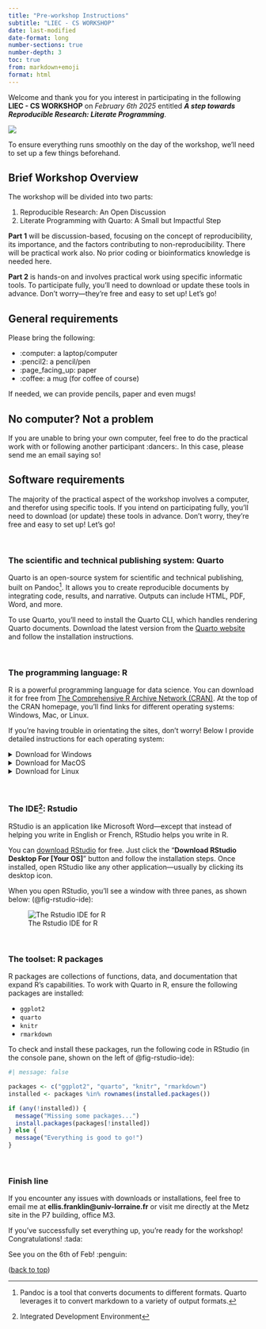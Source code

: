 ```yaml
---
title: "Pre-workshop Instructions"
subtitle: "LIEC - CS WORKSHOP"
date: last-modified
date-format: long
number-sections: true
number-depth: 3
toc: true
from: markdown+emoji
format: html
---
```


<a id="page-top"></a>

::: {.grid}

::: {.g-col-10}

Welcome and thank you for you interest in participating in the following **LIEC - CS WORKSHOP** on *February 6th 2025* entitled ***A step towards Reproducible Research: Literate Programming***.

:::

::: {.g-col-2}

![](images/liec-logo.png){fig-alt="LIEC logo" fig-align="right"}

:::

:::

To ensure everything runs smoothly on the day of the workshop, we’ll need to set up a few things beforehand.


## Brief Workshop Overview

The workshop will be divided into two parts:

1.  Reproducible Research: An Open Discussion
2.  Literate Programming with Quarto: A Small but Impactful Step

**Part 1** will be discussion-based, focusing on the concept of reproducibility, its importance, and the factors contributing to non-reproducibility. There will be practical work also. No prior coding or bioinformatics knowledge is needed here.

**Part 2** is hands-on and involves practical work using specific informatic tools. To participate fully, you’ll need to download or update these tools in advance. Don’t worry—they’re free and easy to set up! Let's go!


## General requirements

Please bring the following:

- :computer: a laptop/computer 
- :pencil2: a pencil/pen
- :page_facing_up: paper 
- :coffee: a mug (for coffee of course)

If needed, we can provide pencils, paper and even mugs!

::: {.callout-note appearance="default"}

## No computer? Not a problem

If you are unable to bring your own computer, feel free to do the practical work with or following another participant :dancers:. In this case, please send me an email saying so!

:::


## Software requirements

The majority of the practical aspect of the workshop involves a computer, and therefor using specific tools. If you intend on participating fully, you'll need to download (or update) these tools in advance. Don't worry, they're free and easy to set up! Let's go!

<br>

### The scientific and technical publishing system: Quarto

Quarto is an open-source system for scientific and technical publishing, built on Pandoc[^2]. It allows you to create reproducible documents by integrating code, results, and narrative. Outputs can include HTML, PDF, Word, and more.

[^2]: Pandoc is a tool that converts documents to different formats. Quarto leverages it to convert markdown to a variety of output formats.

To use Quarto, you’ll need to install the Quarto CLI, which handles rendering Quarto documents. Download the latest version from the  [Quarto website](https://quarto.org/docs/download/index.html) and follow the installation instructions.

<br>

### The programming language: R

R is a powerful programming language for data science. You can download it for free from [The Comprehensive R Archive Network (CRAN)](http://cran.r-project.org/). At the top of the CRAN homepage, you’ll find links for different operating systems: Windows, Mac, or Linux.

If you're having trouble in orientating the sites, don't worry! Below I provide detailed instructions for each operating system:

<details>
  <summary>Download for Windows</summary>
  
To install R on Windows, click the “**Download R for Windows**” link. Then click the “**base**” link. Next, click the first link at the top of the new page. This link should say something like “**Download R-4.4.2 for Windows**”, except the 4.4.2 will be replaced by the most current version of R. The link downloads an installer program, which installs the most up-to-date version of R for Windows. Run this program and step through the installation wizard that appears. The wizard will install R into your program files folders and place a shortcut in your Start menu. Note that you’ll need to have all of the appropriate administration privileges to install new software on your machine.

</details>

<details>
  <summary>Download for MacOS</summary>
  
To install R on a Mac, click the “**Download R for Mac**” link. Next, click on the R-4.4.2 package link (or the package link for the most current release of R). An installer will download to guide you through the installation process, which is very easy. The installer lets you customize your installation, but the defaults will be suitable for most users. I’ve never found a reason to change them. If your computer requires a password before installing new progams, you’ll need it here.

</details>

<details>
  <summary>Download for Linux</summary>
  
R comes preinstalled on many Linux systems, but you’ll want the newest version of R if yours is out of date. The CRAN website provides files to build R from source on Debian, Redhat, SUSE, and Ubuntu systems under the link “**Download R for Linux**.” Click the link and then follow the directory trail to the version of Linux you wish to install on. The exact installation procedure will vary depending on the Linux system you use. CRAN guides the process by grouping each set of source files with documentation or README files that explain how to install on your system.

</details>

<br>

### The IDE[^1]: Rstudio

[^1]: Integrated Development Environment

RStudio is an application like Microsoft Word—except that instead of helping you write in English or French, RStudio helps you write in R.

You can [download RStudio](https://posit.co/download/rstudio-desktop/) for free. Just click the “**Download RStudio Desktop For [Your OS]**” button and follow the  installation steps. Once installed, open RStudio like any other application—usually by clicking its desktop icon.

When you open RStudio, you’ll see a window with three panes, as shown below: (@fig-rstudio-ide):

![The Rstudio IDE for R](images/rstudio-ide-begin.png){#fig-rstudio-ide}

<br>

### The toolset: R packages

R packages are collections of functions, data, and documentation that expand R's capabilities. To work with Quarto in R, ensure the following packages are installed:

-   `ggplot2`
-   `quarto`
-   `knitr`
-   `rmarkdown`

To check and install these packages, run the following code in RStudio (in the console pane, shown on the left of @fig-rstudio-ide):

```r
#| message: false

packages <- c("ggplot2", "quarto", "knitr", "rmarkdown")
installed <- packages %in% rownames(installed.packages())

if (any(!installed)) {
  message("Missing some packages...")
  install.packages(packages[!installed])
} else {
  message("Everything is good to go!")
}

```

<br>

### Finish line

If you encounter any issues with downloads or installations, feel free to email me at **ellis.franklin@univ-lorraine.fr** or visit me directly at the Metz site in the P7 building, office M3.

If you've successfully set everything up, you're ready for the workshop! Congratulations! :tada: 

See you on the 6th of Feb! :penguin: 


<p align="right">

(<a href="#page-top">back to top</a>)

</p>
